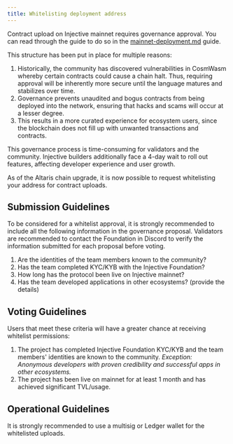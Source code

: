 ```yaml
---
title: Whitelisting deployment address
---
```


Contract upload on Injective mainnet requires governance approval. You can read through the guide to do so in the [mainnet-deployment.md](./mainnet-deployment-guide.md "mention") guide.

This structure has been put in place for multiple reasons:

1. Historically, the community has discovered vulnerabilities in CosmWasm whereby certain contracts could cause a chain halt. Thus, requiring approval will be inherently more secure until the language matures and stabilizes over time.
2. Governance prevents unaudited and bogus contracts from being deployed into the network, ensuring that hacks and scams will occur at a lesser degree.
3. This results in a more curated experience for ecosystem users, since the blockchain does not fill up with unwanted transactions and contracts.

This governance process is time-consuming for validators and the community. Injective builders additionally face a 4-day wait to roll out features, affecting developer experience and user growth.

As of the Altaris chain upgrade, it is now possible to request whitelisting your address for contract uploads.

## Submission Guidelines

To be considered for a whitelist approval, it is strongly recommended to include all the following information in the governance proposal. Validators are recommended to contact the Foundation in Discord to verify the information submitted for each proposal before voting.

1. Are the identities of the team members known to the community?
2. Has the team completed KYC/KYB with the Injective Foundation?
3. How long has the protocol been live on Injective mainnet?
4. Has the team developed applications in other ecosystems? (provide the details)

## Voting Guidelines

Users that meet these criteria will have a greater chance at receiving whitelist permissions:

1. The project has completed Injective Foundation KYC/KYB and the team members' identities are known to the community. _Exception: Anonymous developers with proven credibility and successful apps in other ecosystems._
2. The project has been live on mainnet for at least 1 month and has achieved significant TVL/usage.

## Operational Guidelines

It is strongly recommended to use a multisig or Ledger wallet for the whitelisted uploads.
